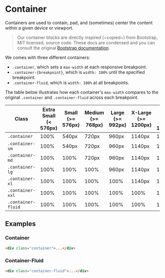 
<Meta of={ContainerStories} />

# Container

Containers are used to contain, pad, and (sometimes) center the content within a given device or viewport.

> Our container blocks are directly inspired (~copied~) from Bootstrap, 
> MIT licensed, source code. These docs are condensed and you can consult 
> the original [Bootstrap documentation](https://getbootstrap.com/docs/5.3/layout/containers/).

We comes with three different containers:

- `.container`, which sets a `max-width` at each responsive breakpoint.
- `.container-{breakpoint}`, which is `width: 100%` until the specified breakpoint.
- `.container-fluid`, which is `width: 100%` at all breakpoints.

The table below illustrates how each container's `max-width` compares to the original `.container` and `.container-fluid` across each breakpoint.

| Class              | Extra Small (< 576px) | Small (>= 576px) | Medium (>= 768px)  | Large (>= 992px) | X-Large (>= 1200px) | XX-Large (>= 1400px) |
| ------------------ | --------------------- | ---------------- | ------------------ | ---------------- | ------------------- | -------------------- |
| `.container`       | 100%                  | 540px            | 720px              | 960px            | 1140px              | 1320px               |
| `.container-sm`    | 100%                  | 540px            | 720px              | 960px            | 1140px              | 1320px               |
| `.container-md`    | 100%                  | 100%             | 720px              | 960px            | 1140px              | 1320px               |
| `.container-lg`    | 100%                  | 100%             | 100%               | 960px            | 1140px              | 1320px               |
| `.container-xl`    | 100%                  | 100%             | 100%               | 100%             | 1140px              | 1320px               |
| `.container-xxl`   | 100%                  | 100%             | 100%               | 100%             | 100%                | 1320px               |
| `.container-fluid` | 100%                  | 100%             | 100%               | 100%             | 100%                | 100%                 |


## Examples

### Container

<Canvas>
  <Story of={ContainerStories.Container} />
</Canvas>

```html
<div class="container">...</div>
```

### Container-Fluid

<Canvas>
  <Story of={ContainerStories.Fluid} />
</Canvas>

```html
<div class="container-fluid">...</div>
```
